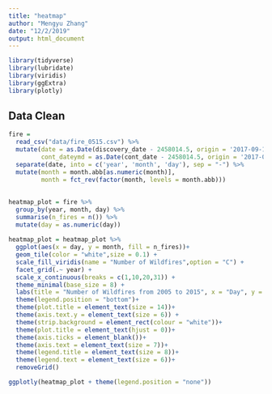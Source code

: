 ```yaml
---
title: "heatmap"
author: "Mengyu Zhang"
date: "12/2/2019"
output: html_document
---
```


```r
library(tidyverse)
library(lubridate)
library(viridis)
library(ggExtra)
library(plotly)
```
## Data Clean
```r
fire = 
  read_csv("data/fire_0515.csv") %>% 
  mutate(date = as.Date(discovery_date - 2458014.5, origin = '2017-09-18'),
         cont_dateymd = as.Date(cont_date - 2458014.5, origin = '2017-09-18')) %>% # change julian days
  separate(date, into = c('year', 'month', 'day'), sep = "-") %>% 
  mutate(month = month.abb[as.numeric(month)],
         month = fct_rev(factor(month, levels = month.abb)))
```

## 

```r
heatmap_plot = fire %>%
  group_by(year, month, day) %>% 
  summarise(n_fires = n()) %>% 
  mutate(day = as.numeric(day))
 
heatmap_plot = heatmap_plot %>% 
  ggplot(aes(x = day, y = month, fill = n_fires))+
  geom_tile(color = "white",size = 0.1) + 
  scale_fill_viridis(name = "Number of Wildfires",option = "C") + 
  facet_grid(.~ year) +
  scale_x_continuous(breaks = c(1,10,20,31)) + 
  theme_minimal(base_size = 8) + 
  labs(title = "Number of Wildfires from 2005 to 2015", x = "Day", y = "Month") + 
  theme(legend.position = "bottom")+
  theme(plot.title = element_text(size = 14))+
  theme(axis.text.y = element_text(size = 6)) +
  theme(strip.background = element_rect(colour = "white"))+
  theme(plot.title = element_text(hjust = 0))+
  theme(axis.ticks = element_blank())+
  theme(axis.text = element_text(size = 7))+
  theme(legend.title = element_text(size = 8))+
  theme(legend.text = element_text(size = 6))+
  removeGrid()

ggplotly(heatmap_plot + theme(legend.position = "none"))

```

